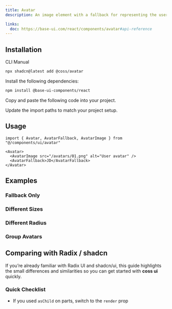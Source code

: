 ```yaml
---
title: Avatar
description: An image element with a fallback for representing the user.

links:
  doc: https://base-ui.com/react/components/avatar#api-reference
---
```


<ComponentPreview name="avatar-demo" />

## Installation

<CodeTabs>

<TabsList>
  <TabsTab value="cli">CLI</TabsTab>
  <TabsTab value="manual">Manual</TabsTab>
</TabsList>

<TabsPanel value="cli">

```bash
npx shadcn@latest add @coss/avatar
```

</TabsPanel>

<TabsPanel value="manual">

<Steps>

<Step>Install the following dependencies:</Step>

```bash
npm install @base-ui-components/react
```

<Step>Copy and paste the following code into your project.</Step>

<ComponentSource name="avatar" title="components/ui/avatar.tsx" />

<Step>Update the import paths to match your project setup.</Step>

</Steps>

</TabsPanel>

</CodeTabs>

## Usage

```tsx
import { Avatar, AvatarFallback, AvatarImage } from "@/components/ui/avatar"
```

```tsx
<Avatar>
  <AvatarImage src="/avatars/01.png" alt="User avatar" />
  <AvatarFallback>JD</AvatarFallback>
</Avatar>
```

## Examples

### Fallback Only

<ComponentPreview
  name="avatar-fallback"
  className="[&_[data-slot=code]_pre]:h-[240px] [&_[data-slot=preview]>*]:h-[240px]"
/>

### Different Sizes

<ComponentPreview
  name="avatar-size"
  className="[&_[data-slot=code]_pre]:h-[240px] [&_[data-slot=preview]>*]:h-[240px]"
/>

### Different Radius

<ComponentPreview
  name="avatar-radius"
  className="[&_[data-slot=code]_pre]:h-[240px] [&_[data-slot=preview]>*]:h-[240px]"
/>

### Group Avatars

<ComponentPreview
  name="avatar-group"
  className="[&_[data-slot=code]_pre]:h-[240px] [&_[data-slot=preview]>*]:h-[240px]"
/>

## Comparing with Radix / shadcn

If you’re already familiar with Radix UI and shadcn/ui, this guide highlights the small differences and similarities so you can get started with **coss ui** quickly.

### Quick Checklist

- If you used `asChild` on parts, switch to the `render` prop

